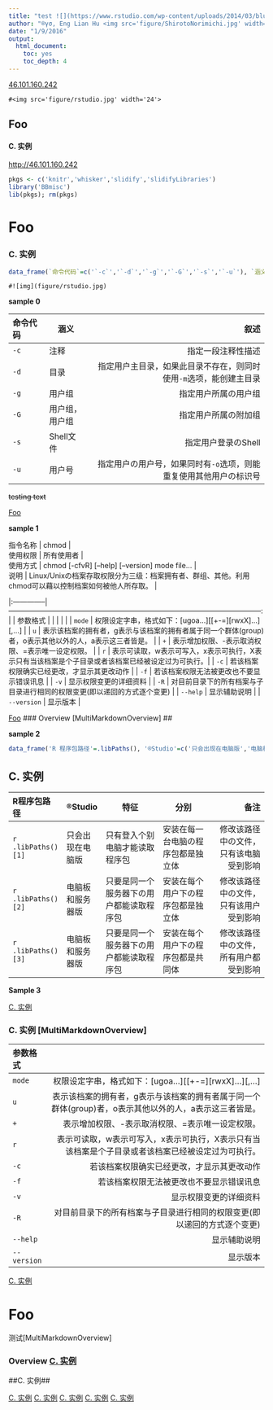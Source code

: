 ```yaml
---
title: "test ![](https://www.rstudio.com/wp-content/uploads/2014/03/blue-125.png)"
author: "®γσ, Eng Lian Hu <img src='figure/ShirotoNorimichi.jpg' width='24'>"
date: "1/9/2016"
output: 
  html_document:
    toc: yes
    toc_depth: 4
---
```


[46.101.160.242](http://46.101.160.242)

```{}
#<img src='figure/rstudio.jpg' width='24'>
```

## Foo

#### C. 实例

<http://46.101.160.242>

```r
pkgs <- c('knitr','whisker','slidify','slidifyLibraries')
library('BBmisc')
lib(pkgs); rm(pkgs)
```

# Foo

### C. 实例

```r
data_frame(`命令代码`=c('`-c`','`-d`','`-g`','`-G`','`-s`','`-u`'), `涵义`=c('注释','目录','用户组','用户组，用户组','Shell文件','用户号'), `叙述`=c('指定一段注释性描述','指定用户主目录，如果此目录不存在，则同时使用`-m`选项，能创建主目录','指定用户所属の用户组','指定用户所属の附加组','指定用户登录のShell','指定用户の用户号，如果同时有`-o`选项，则能重复使用其他用户の标识号')) %>% kable
```

```{}
#![img](figure/rstudio.jpg)
```

**sample 0**

| **命令代码**  |   **涵义**      |                                                             **叙述** |
|:--------------|-----------------|---------------------------------------------------------------------:|
| `-c`          | 注释            |                                                   指定一段注释性描述 |
| `-d`          | 目录            |   指定用户主目录，如果此目录不存在，则同时使用`-m`选项，能创建主目录 |
| `-g`          | 用户组          |                                                 指定用户所属の用户组 |
| `-G`          | 用户组，用户组  |                                                 指定用户所属の附加组 |
| `-s`          | Shell文件       |                                                  指定用户登录のShell |
| `-u`          | 用户号          |   指定用户の用户号，如果同时有`-o`选项，则能重复使用其他用户の标识号 |
  
<s>testing text</s>

[Foo](#foo)

**sample 1**

| 指令名称      |                                                                                                      chmod |
| 使用权限      |                                                                                                 所有使用者 |
| 使用方式      |                                                            chmod [-cfvR] [--help] [--version] mode file... |
| 说明          |      Linux/Unixの档案存取权限分为三级：档案拥有者、群组、其他。利用chmod可以藉以控制档案如何被他人所存取。 |
|:--------------|-----------------------------------------------------------------------------------------------------------:|
| 参数格式      |                                                                                                            |
|               |                                                                                                            |
| `mode`        |                                                    权限设定字串，格式如下：[ugoa...][[+-=][rwxX]...][,...] |
| `u`           |     表示该档案的拥有者，g表示与该档案的拥有者属于同一个群体(group)者，o表示其他以外的人，a表示这三者皆是。 |
| `+`           |                                                           表示增加权限、-表示取消权限、=表示唯一设定权限。 |
| `r`           |           表示可读取，w表示可写入，x表示可执行，X表示只有当该档案是个子目录或者该档案已经被设定过为可执行。|
| `-c`          |                                                                 若该档案权限确实已经更改，才显示其更改动作 |
| `-f`          |                                                                   若该档案权限无法被更改也不要显示错误讯息 |
| `-v`          |                                                                                     显示权限变更的详细资料 |
| `-R`          |                                   对目前目录下的所有档案与子目录进行相同的权限变更(即以递回的方式逐个变更) |
| `--help`      |                                                                                               显示辅助说明 |
| `--version`   |                                                                                                   显示版本 |

[Foo](##foo)
### Overview [MultiMarkdownOverview] ##

**sample 2**

```r
data_frame('R 程序包路径'=.libPaths(), '®Studio'=c('只会出现在电脑版','电脑板和服务器版','电脑板和服务器版'), '特征'=c('只有登入个别电脑才能读取程序包','只要是同一个服务器下の用户都能读取程序包','只要是同一个服务器下の用户都能读取程序包'), '分别'=c('安装在每一台电脑の程序包都是独立体','安装在每个用户下の程序包都是独立体','安装在每个用户下の程序包都是共同体'), '备注'=c('修改该路径中の文件，只有该电脑受到影响','修改该路径中の文件，只有该用户受到影响','修改该路径中の文件，所有用户都受到影响')) %>% kable(caption='table : test')
```

## C. 实例

| R程序包路径         |            ®Studio |                                     特征 |                               分别 |                                   备注 |
|:--------------------|--------------------|------------------------------------------|------------------------------------|---------------------------------------:|
| `r .libPaths()[1]`  |   只会出现在电脑版 |           只有登入个别电脑才能读取程序包 | 安装在每一台电脑の程序包都是独立体 | 修改该路径中の文件，只有该电脑受到影响 |
| `r .libPaths()[2]`  |   电脑板和服务器版 | 只要是同一个服务器下の用户都能读取程序包 | 安装在每个用户下の程序包都是独立体 | 修改该路径中の文件，只有该用户受到影响 |
| `r .libPaths()[3]`  |   电脑板和服务器版 | 只要是同一个服务器下の用户都能读取程序包 | 安装在每个用户下の程序包都是共同体 | 修改该路径中の文件，所有用户都受到影响 |

**Sample 3**

[C. 实例]

### C. 实例 [MultiMarkdownOverview] ##

| 参数格式      |                                                                                                            |
|:--------------|-----------------------------------------------------------------------------------------------------------:|
| `mode`        |                                                    权限设定字串，格式如下：[ugoa...][[+-=][rwxX]...][,...] |
| `u`           |     表示该档案的拥有者，g表示与该档案的拥有者属于同一个群体(group)者，o表示其他以外的人，a表示这三者皆是。 |
| `+`           |                                                           表示增加权限、-表示取消权限、=表示唯一设定权限。 |
| `r`           |           表示可读取，w表示可写入，x表示可执行，X表示只有当该档案是个子目录或者该档案已经被设定过为可执行。|
| `-c`          |                                                                 若该档案权限确实已经更改，才显示其更改动作 |
| `-f`          |                                                                   若该档案权限无法被更改也不要显示错误讯息 |
| `-v`          |                                                                                     显示权限变更的详细资料 |
| `-R`          |                                   对目前目录下的所有档案与子目录进行相同的权限变更(即以递回的方式逐个变更) |
| `--help`      |                                                                                               显示辅助说明 |
| `--version`   |                                                                                                   显示版本 |

[C. 实例]


# Foo

测试[MultiMarkdownOverview]

### Overview [C. 实例] ##

##C. 实例##

[C. 实例](C. 实例)
[C. 实例](#C. 实例)
[C. 实例](##C. 实例)
[C. 实例](###C. 实例)
[C. 实例](####C. 实例)

